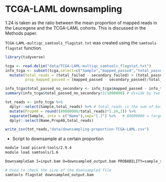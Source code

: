 # TCGA-LAML downsampling {#ch:tcga-down}

1.24 is taken as the ratio between the mean proportion of mapped reads in the Leucegene and the TCGA-LAML cohorts. This is discussed in the Methods paper.

`TCGA-LAML-multiqc_samtools_flagstat.txt` was created using the `samtools flagstat` function.

```r
library(tidyverse)

tcga <- read.delim("data/TCGA-LAML-multiqc_samtools_flagstat.txt")
info_tcga <- subset(tcga,select=c("Sample","mapped_passed","total_passed","total_failed","secondary_passed","secondary_failed")) %>%
  mutate(total_reads = (total_failed - secondary_failed) + (total_passed - secondary_passed),
         prop_mapped_passed = (mapped_passed - secondary_passed)/total_reads)

info_tcga$total_passed_no_secondary <- info_tcga$mapped_passed - info_tcga$secondary_passed
summary(info_tcga$total_passed_no_secondary/2/1000000) # divide by two as flagstats reports the number of reads not fragments

tot_reads <- info_tcga %>%
  dplyr::select(Sample,total_reads) %>% # total_reads is the sum of both Reads1 and Reads2
  mutate(Prop40 = round((80000000/total_reads)*1.24,2)) %>%
  separate(Sample, into = c("Name"),sep="[.]") %>%   # 80000000 = target number of reads, double the fragments 
  dplyr::select(Name,Prop40,total_reads) 

write_csv(tot_reads,"data/downsampling-proportion-TCGA-LAML.csv")
```


* Script to downsample at a certain proportion

```bash
module load picard-tools/2.9.4
module load samtools/1.6

DownsampleSam I=input.bam O=downsampled_output.bam PROBABILITY=sample_specific_prop RANDOM_SEED=200

# Used to check the size of the doensampled file
samtools flagstat downsampled_output.bam
```